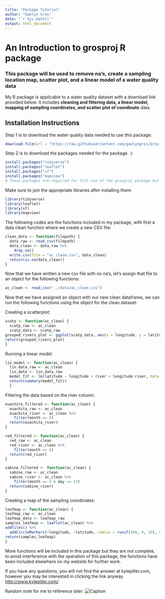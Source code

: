```yaml
---
title: "Package Tutorial"
author: "Gaelyn Gros"
date: "`r Sys.Date()`"
output: html_document
---
```


# An Introduction to grosproj R package
### This package will be used to remove na's, create a sampling location map, scatter plot, and a linear model of a water quality data

My R package is applicable to a water quality dataset with a download link provided below. It includes **cleaning and filtering data, a linear model, mapping of sampling coordinates, and scatter plot of coordinate** data.

## Installation Instructions

Step 1 is to download the water quality data needed to use this package:
```r
download.file(url = "https://raw.githubusercontent.com/gaelyngros/Gros_pkg/master/data/ac_field_data.csv", destfile = filepath) 
```              

Step 2 is to download the packages needed for the package. :) 
```r
install.packages("tidyverse")
install.packages("leaflet")
install.packages("sf")
install.packages("mapview")
# These packages are required for full use of the grosproj package but are not required for every function.
```

Make sure to join the appropriate libraries after installing them:

```r
library(tidyverse)
library(leaflet)
library(sf)
library(mapview)
```

The following codes are the functions included in my package, with first a data clean function where we create a new CSV file:

```r
clean_data <- function(filepath) {
  data_raw <- read_csv(filepath)
  data_clean <- data_raw %>%
    drop_na()
  write.csv(file = "ac_clean.csv", data_clean)
  return(is.na(data_clean))
}
```

Now that we have written a new csv file with no na's, let's assign that file to an object for the following functions:

```r
ac_clean <- read_csv("../data/ac_clean.csv")
```

Now that we have assigned an object with our new clean dataframe, we can run the following functions using the object for the clean dataset:

Creating a scatterplot:
```r
scatp <- function(ac_clean) {
  scatp_raw <- ac_clean
  scatp_data <- scatp_raw
grouped_rivers_plot <- ggplot(scatp_data, aes(x = longitude, y = latitude, color = river)) + geom_point()
return(grouped_rivers_plot)
}
```

Running a linear model:
```r
lin_model <- function(ac_clean) {
  lin_data_raw <- ac_clean
  lin_data <- lin_data_raw 
  model_fit <- lm(latitude ~ longitude + river + longitude:river, data = lin_data)
  return(summary(model_fit))
  }
```

Filtering the data based on the river column:
```r
ouachita_filtered <- function(ac_clean) {
  ouachita_raw <- ac_clean
  ouachita_river <- ac_clean %>%  
    filter(month == 8) 
  return(ouachita_river)
}
```

```r
red_filtered <- function(ac_clean) {
  red_raw <- ac_clean
  red_river <- ac_clean %>%  
    filter(month == 6) 
  return(red_river)
}
```

```r
sabine_filtered <- function(ac_clean) {
  sabine_raw <- ac_clean
  sabine_river <- ac_clean %>%  
    filter(month == 6 & day <= 23) 
  return(sabine_river)
}
```

Creating a map of the sampling coordinates:
```r
leafmap <- function(ac_clean) {
leafmap_raw <- ac_clean
leafmap_data <- leafmap_raw
samples_leafmap <- leaflet(ac_clean) %>% 
addTiles() %>% 
  addCircleMarkers(~longitude, ~latitude, radius = runif(100, 4, 10), color = c('navy'))
return(samples_leafmap)
}
```

More functions will be included in this package but they are not complete, to avoid interference with the operation of this package, the functions have been included elsewhere on my website for further work.


If you have any questions, you will not find the answer at kylepiller.com, however you may be interested in clicking the link anyway. [http://www.kylepiller.com/](kylepiller.com)


Random note for me to reference later:
![Caption](path/to/image)
